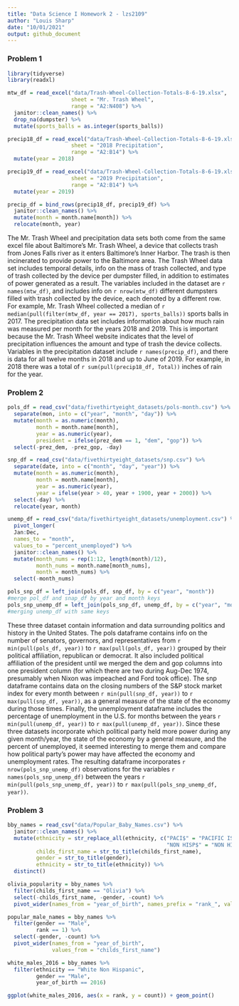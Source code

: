 ```yaml
---
title: "Data Science I Homework 2 - lzs2109"
author: "Louis Sharp"
date: "10/01/2021"
output: github_document
---
```


### **Problem 1**

```r
library(tidyverse)
library(readxl)
```

```r
mtw_df = read_excel("data/Trash-Wheel-Collection-Totals-8-6-19.xlsx", 
                    sheet = "Mr. Trash Wheel",
                    range = "A2:N408") %>% 
  janitor::clean_names() %>% 
  drop_na(dumpster) %>% 
  mutate(sports_balls = as.integer(sports_balls))

precip18_df = read_excel("data/Trash-Wheel-Collection-Totals-8-6-19.xlsx", 
                    sheet = "2018 Precipitation",
                    range = "A2:B14") %>% 
  mutate(year = 2018)

precip19_df = read_excel("data/Trash-Wheel-Collection-Totals-8-6-19.xlsx", 
                    sheet = "2019 Precipitation",
                    range = "A2:B14") %>% 
  mutate(year = 2019)

precip_df = bind_rows(precip18_df, precip19_df) %>% 
  janitor::clean_names() %>% 
  mutate(month = month.name[month]) %>% 
  relocate(month, year)
```

The Mr. Trash Wheel and precipitation data sets both come from the same excel file about Baltimore's Mr. Trash Wheel, a device that collects trash from Jones Falls river as it enters Baltimore's Inner Harbor. The trash is then incinerated to provide power to the Baltimore area. The Trash Wheel data set includes temporal details, info on the mass of trash collected, and type of trash collected by the device per dumpster filled, in addition to estimates of power generated as a result. The variables included in the dataset are `r names(mtw_df)`, and includes info on `r nrow(mtw_df)` different dumpsters filled with trash collected by the device, each denoted by a different row. For example, Mr. Trash Wheel collected a median of 
`r median(pull(filter(mtw_df, year == 2017), sports_balls))` sports balls in 2017.
The precipitation data set includes information about how much rain was measured per month for the years 2018 and 2019. This is important because the Mr. Trash Wheel website indicates that the level of precipitation influences the amount and type of trash the device collects. Variables in the precipitation dataset include `r names(precip_df)`, and there is data for all twelve months in 2018 and up to June of 2019. For example, in 2018 there was a total of 
`r sum(pull(precip18_df, Total))` inches of rain for the year.


### **Problem 2**

```r
pols_df = read_csv("data/fivethirtyeight_datasets/pols-month.csv") %>% 
  separate(mon, into = c("year", "month", "day")) %>% 
  mutate(month = as.numeric(month), 
         month = month.name[month],
         year = as.numeric(year),
         president = ifelse(prez_dem == 1, "dem", "gop")) %>% 
  select(-prez_dem, -prez_gop, -day)

snp_df = read_csv("data/fivethirtyeight_datasets/snp.csv") %>% 
  separate(date, into = c("month", "day", "year")) %>% 
  mutate(month = as.numeric(month), 
         month = month.name[month],
         year = as.numeric(year),
         year = ifelse(year > 40, year + 1900, year + 2000)) %>% 
  select(-day) %>% 
  relocate(year, month)

unemp_df = read_csv("data/fivethirtyeight_datasets/unemployment.csv") %>% 
  pivot_longer(
  Jan:Dec,
  names_to = "month",
  values_to = "percent_unemployed") %>% 
  janitor::clean_names() %>% 
  mutate(month_nums = rep(1:12, length(month)/12),
         month_nums = month.name[month_nums],
         month = month_nums) %>% 
  select(-month_nums)

pols_snp_df = left_join(pols_df, snp_df, by = c("year", "month")) 
#merge pol_df and snap_df by year and month keys
pols_snp_unemp_df = left_join(pols_snp_df, unemp_df, by = c("year", "month"))
#merging unemp_df with same keys
```

These three dataset contain information and data surrounding politics and history in the United States. The pols dataframe contains info on the number of senators, governors, and representatives from `r min(pull(pols_df, year))` to `r max(pull(pols_df, year))` grouped by their political affiliation, republican or democrat. It also included political affiliation of the president until we merged the dem and gop columns into one president column (for which there are two during Aug-Dec 1974, presumably when Nixon was impeached and Ford took office). The snp dataframe contains data on the closing numbers of the S&P stock market index for every month between `r min(pull(snp_df, year))` to `r max(pull(snp_df, year))`, as a general measure of the state of the economy during those times. Finally, the unemployment dataframe includes the percentage of unemployment in the U.S. for months between the years `r min(pull(unemp_df, year))` to `r max(pull(unemp_df, year))`. Since these three datasets incorporate which political party held more power during any given month/year, the state of the economy by a general measure, and the percent of unemployed, it seemed interesting to merge them and compare how political party's power may have affected the economy and unemployment rates. The resulting dataframe incorporates `r nrow(pols_snp_unemp_df)` observations for the variables `r names(pols_snp_unemp_df)` between the years `r min(pull(pols_snp_unemp_df, year))` to `r max(pull(pols_snp_unemp_df, year))`.


### **Problem 3**

```r
bby_names = read_csv("data/Popular_Baby_Names.csv") %>% 
  janitor::clean_names() %>% 
  mutate(ethnicity = str_replace_all(ethnicity, c("PACI$" = "PACIFIC ISLANDER",
                                                  "NON HISP$" = "NON HISPANIC")),
         childs_first_name = str_to_title(childs_first_name),
         gender = str_to_title(gender),
         ethnicity = str_to_title(ethnicity)) %>% 
  distinct()

olivia_popularity = bby_names %>% 
  filter(childs_first_name == "Olivia") %>% 
  select(-childs_first_name, -gender, -count) %>% 
  pivot_wider(names_from = "year_of_birth", names_prefix = "rank_", values_from = "rank")

popular_male_names = bby_names %>% 
  filter(gender == "Male",
         rank == 1) %>% 
  select(-gender, -count) %>% 
  pivot_wider(names_from = "year_of_birth", 
              values_from = "childs_first_name")
```

```r
white_males_2016 = bby_names %>% 
  filter(ethnicity == "White Non Hispanic",
         gender == "Male",
         year_of_birth == 2016)

ggplot(white_males_2016, aes(x = rank, y = count)) + geom_point()
```

